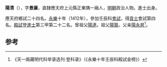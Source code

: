'''陽清'''（{{bd|1387年||？}}），字'''景廉'''，直隸應天府上元縣正東隅一廂人，[[明朝|明朝]]政治人物。進士出身。

應天府鄉試二十四名。[[永樂|永樂]]十年（1412年），參加壬辰科[[會試|會試]]，得[[貢士|貢士]]會試第四名。[[殿試|殿試]]登[[進士|進士]]第三甲第二十二名。曾祖父[[陽達|陽達]]。祖父[[陽賢|陽賢]]。父亲[[陽永昇|陽永昇]]<ref>《天一阁藏明代科举录选刊·登科录》（《永樂十年壬辰科殿試金榜》）</ref>。

==参考==
{{reflist}}
{{明朝人物小作品}}
{{永樂十年壬辰科殿試金榜}}